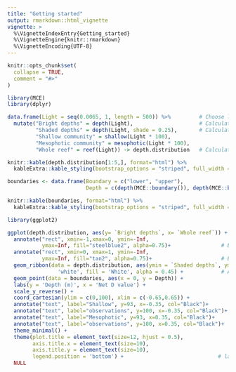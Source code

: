 ```yaml
---
title: "Getting started"
output: rmarkdown::html_vignette
vignette: >
  %\VignetteIndexEntry{Getting_started}
  %\VignetteEngine{knitr::rmarkdown}
  %\VignetteEncoding{UTF-8}
---
```


```r
knitr::opts_chunk$set(
  collapse = TRUE,
  comment = "#>"
)

library(MCE)
library(dplyr)

```

```r

data.frame(Light = seq(0.0065, 1, length = 500)) %>%         # Choose light levels
  mutate("Bright depths" = depth(Light),                     # Calculate depths
         "Shaded depths" = depth(Light, shade = 0.25),       # Calculate depths
         "Shallow community" = shallow(Light * 100),
         "Mesophotic community" = mesophotic(Light * 100),
         "Whole reef" = reef(Light)) -> depth.distribution   # Calculate community values
```

```r
knitr::kable(depth.distribution[1:5,], format="html") %>% 
  kableExtra::kable_styling(bootstrap_options = "striped", full_width = T)
```

```r
boundaries <- data.frame(Boundary = c("lower", "upper"),
                         Depth = c(depth(MCE::boundary()), depth(MCE::boundary(), shade = 0.25)))
```

```r
knitr::kable(boundaries, format="html") %>% 
  kableExtra::kable_styling(bootstrap_options = "striped", full_width = T)
```

```r
library(ggplot2)

ggplot(depth.distribution, aes(y= `Bright depths`, x= `Whole reef`)) + 
  annotate("rect", xmin=-1,xmax=0, ymin=-Inf,
           ymax=Inf, fill="steelblue2", alpha=0.75)+                # Box from -1 to 0
  annotate("rect", xmin=0, xmax=1, ymin=-Inf,
           ymax=Inf, fill="tan2", alpha=0.75)+                      # Box from 0 to 1
  geom_ribbon(data = depth.distribution, aes(ymin = `Shaded depths`, ymax = `Bright depths`, x= `Whole reef`), colour = 
                'white', fill = 'White', alpha = 0.45) +            # Add model range
  geom_point(data = boundaries, aes(x = 0, y = Depth)) +
  labs(y = 'Depth (m)', x = 'Net D value') +  
  scale_y_reverse() +
  coord_cartesian(ylim = c(0,100), xlim = c(-0.65,0.65)) +
  annotate("text", label="Shallow", y=93, x=-0.35, col="Black")+
  annotate("text", label="observations", y=100, x=-0.35, col="Black")+
  annotate("text", label="Mesophotic", y=93, x=0.35, col="Black")+
  annotate("text", label="observations", y=100, x=0.35, col="Black")+
  theme_minimal() +                        
  theme(plot.title = element_text(size=12, hjust = 0.5),    
        axis.title.x = element_text(size=10),  
        axis.title.y = element_text(size=10), 
        legend.position = 'bottom') +                              # label sizes and legend position
  NULL
```
